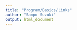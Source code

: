 ---
title: "Program/Basics/Links"
author: "Sampo Suzuki"
output: html_document
---

<!-- ディレクトリ内ファイル -->
[PB1]: ./coding_style.html "Coding Style"
[PB2]: ./r_basics.html "R Basics"
[PB2-2]: ./r_basics_2.html "R Basics 2nd"
[PB3]: ./rstudio_basics.html "RStudio Basics"
[PB4]: ./dplyr_basics.html "dplyr Basics"
[PB5]: ./ggplot2_basics.html "ggplot2 Basics"

<!-- -->
[PBa]: https://cran.r-project.org/ "Download and Install R"
[PBb]: https://www.rstudio.com/products/rstudio/download2/ "RStudio Download"
[PBc]: https://cran.r-project.org/web/packages/learnr/index.html "learnr packages"
[PBd]: ./learnr/tutorial.Rmd "R Basics Tutorial"
[PBe]: ./learnr/tutorial2.Rmd "R Basics part2 Tutorial"
[PBf]: ./learnr/tutorial_tidy.Rmd "dplyr Tutorial"
[PBg]: ./learnr/tutorial_visualize.Rmd "ggplot2 Tutorial"

[PEL]: https://k-metrics.github.io/cabinet/program/env/install_pkg.html "チュートリアル環境の作成と動作確認"
